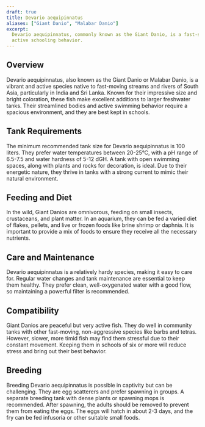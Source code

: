 ```yaml
---
draft: true
title: Devario aequipinnatus
aliases: ["Giant Danio", "Malabar Danio"]
excerpt:
  Devario aequipinnatus, commonly known as the Giant Danio, is a fast-swimming species known for its bright colors and
  active schooling behavior.
---
```


## Overview

Devario aequipinnatus, also known as the Giant Danio or Malabar Danio, is a vibrant and active species native to
fast-moving streams and rivers of South Asia, particularly in India and Sri Lanka. Known for their impressive size and
bright coloration, these fish make excellent additions to larger freshwater tanks. Their streamlined bodies and active
swimming behavior require a spacious environment, and they are best kept in schools.

## Tank Requirements

The minimum recommended tank size for Devario aequipinnatus is 100 liters. They prefer water temperatures between
20-25°C, with a pH range of 6.5-7.5 and water hardness of 5-12 dGH. A tank with open swimming spaces, along with plants
and rocks for decoration, is ideal. Due to their energetic nature, they thrive in tanks with a strong current to mimic
their natural environment.

## Feeding and Diet

In the wild, Giant Danios are omnivorous, feeding on small insects, crustaceans, and plant matter. In an aquarium, they
can be fed a varied diet of flakes, pellets, and live or frozen foods like brine shrimp or daphnia. It is important to
provide a mix of foods to ensure they receive all the necessary nutrients.

## Care and Maintenance

Devario aequipinnatus is a relatively hardy species, making it easy to care for. Regular water changes and tank
maintenance are essential to keep them healthy. They prefer clean, well-oxygenated water with a good flow, so
maintaining a powerful filter is recommended.

## Compatibility

Giant Danios are peaceful but very active fish. They do well in community tanks with other fast-moving, non-aggressive
species like barbs and tetras. However, slower, more timid fish may find them stressful due to their constant movement.
Keeping them in schools of six or more will reduce stress and bring out their best behavior.

## Breeding

Breeding Devario aequipinnatus is possible in captivity but can be challenging. They are egg scatterers and prefer
spawning in groups. A separate breeding tank with dense plants or spawning mops is recommended. After spawning, the
adults should be removed to prevent them from eating the eggs. The eggs will hatch in about 2-3 days, and the fry can be
fed infusoria or other suitable small foods.
